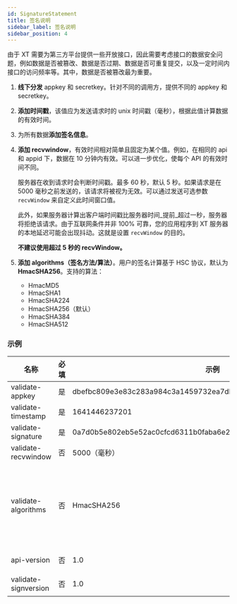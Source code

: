```yaml
---
id: SignatureStatement
title: 签名说明
sidebar_label: 签名说明
sidebar_position: 4
---
```


由于 XT 需要为第三方平台提供一些开放接口，因此需要考虑接口的数据安全问题，例如数据是否被篡改、数据是否过期、数据是否可重复提交，以及一定时间内接口的访问频率等。其中，数据是否被篡改最为重要。

1. **线下分发** appkey 和 secretkey。针对不同的调用方，提供不同的 appkey 和 secretkey。
2. **添加时间戳**，该值应为发送请求时的 unix 时间戳（毫秒），根据此值计算数据的有效时间。
3. 为所有数据**添加签名信息**。
4. **添加 recvwindow**，有效时间相对简单且固定为某个值。例如，在相同的 api 和 appid 下，数据在 10 分钟内有效。可以进一步优化，使每个 API 的有效时间不同。

   服务器在收到请求时会判断时间戳。最多 60 秒，默认 5 秒。如果请求是在 5000 毫秒之前发送的，该请求将被视为无效。可以通过发送可选参数 `recvWindow` 来自定义此时间窗口值。

   此外，如果服务器计算出客户端时间戳比服务器时间_提前_超过一秒，服务器将拒绝该请求。由于互联网条件并非 100% 可靠，您的应用程序到 XT 服务器的本地延迟可能会出现抖动。这就是设置 `recvWindow` 的目的。

   **不建议使用超过 5 秒的 recvWindow。**

5. **添加 algorithms（签名方法/算法）**。用户的签名计算基于 HSC 协议，默认为 **HmacSHA256**。支持的算法：
   - HmacMD5
   - HmacSHA1
   - HmacSHA224
   - HmacSHA256（默认）
   - HmacSHA384
   - HmacSHA512

### 示例

| 名称 | 必填 | 示例 | 描述 |
| --- | --- | --- | --- |
| validate-appkey | 是 | dbefbc809e3e83c283a984c3a1459732ea7db1360ca80c5c2c8867408d28cc83 |  |
| validate-timestamp | 是 | 1641446237201 |  |
| validate-signature | 是 | 0a7d0b5e802eb5e52ac0cfcd6311b0faba6e2503a9a8d1e2364b38617877574d |  |
| validate-recvwindow | 否 | 5000（毫秒） |  |
| validate-algorithms | 否 | HmacSHA256 | HmacMD5、HmacSHA1、HmacSHA224、HmacSHA256、HmacSHA384、HmacSHA512，默认为 HmacSHA256 |
| api-version | 否 | 1.0 | 保留字段，API 版本号 |
| validate-signversion | 否 | 1.0 | 保留字段，签名版本号 |